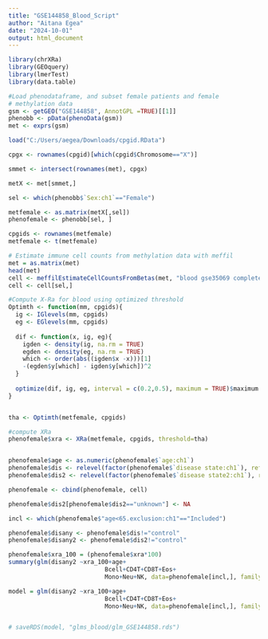 ```yaml
---
title: "GSE144858_Blood_Script"
author: "Aitana Egea"
date: "2024-10-01"
output: html_document
---
```



```r
library(chrXRa)
library(GEOquery)
library(lmerTest)
library(data.table)

```


```r

#Load phenodataframe, and subset female patients and female
# methylation data
gsm <- getGEO("GSE144858", AnnotGPL =TRUE)[[1]]
phenobb <- pData(phenoData(gsm))
met <- exprs(gsm)

load("C:/Users/aegea/Downloads/cpgid.RData")

cpgx <- rownames(cpgid)[which(cpgid$Chromosome=="X")]

smmet <- intersect(rownames(met), cpgx)

metX <- met[smmet,]

sel <- which(phenobb$`Sex:ch1`=="Female")

metfemale <- as.matrix(metX[,sel])
phenofemale <- phenobb[sel, ]

cpgids <- rownames(metfemale)
metfemale <- t(metfemale)


```


```r

# Estimate immune cell counts from methylation data with meffil 
met = as.matrix(met)
head(met)
cell <- meffilEstimateCellCountsFromBetas(met, "blood gse35069 complete")
cell <- cell[sel,]

#Compute X-Ra for blood using optimized threshold
Optimth <- function(mm, cpgids){
  ig <- IGlevels(mm, cpgids)
  eg <- EGlevels(mm, cpgids)
  
  dif <- function(x, ig, eg){
    igden <- density(ig, na.rm = TRUE)
    egden <- density(eg, na.rm = TRUE)
    which <- order(abs((igden$x -x)))[1]
    -(egden$y[which] - igden$y[which])^2
  }
  
  optimize(dif, ig, eg, interval = c(0.2,0.5), maximum = TRUE)$maximum
}


tha <- Optimth(metfemale, cpgids)

#compute XRa
phenofemale$xra <- XRa(metfemale, cpgids, threshold=tha)


phenofemale$age <- as.numeric(phenofemale$`age:ch1`)
phenofemale$dis <- relevel(factor(phenofemale$`disease state:ch1`), ref = "control")
phenofemale$dis2 <- relevel(factor(phenofemale$`disease state2:ch1`), ref="control")

phenofemale <- cbind(phenofemale, cell)

phenofemale$dis2[phenofemale$dis2=="unknown"] <- NA

incl <- which(phenofemale$"age<65.exclusion:ch1"=="Included")

phenofemale$disany <- phenofemale$dis!="control"
phenofemale$disany2 <- phenofemale$dis2!="control"

phenofemale$xra_100 = (phenofemale$xra*100)
summary(glm(disany2 ~xra_100+age+
                           Bcell+CD4T+CD8T+Eos+
                           Mono+Neu+NK, data=phenofemale[incl,], family="binomial"))

model = glm(disany2 ~xra_100+age+
                           Bcell+CD4T+CD8T+Eos+
                           Mono+Neu+NK, data=phenofemale[incl,], family="binomial")


# saveRDS(model, "glms_blood/glm_GSE144858.rds")


```



